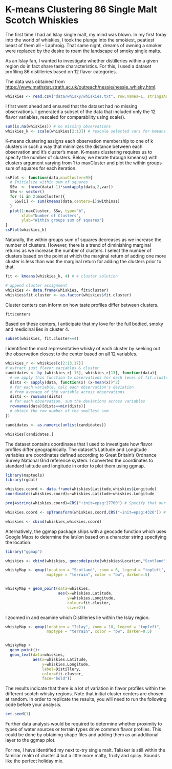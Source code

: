 K-means Clustering 86 Single Malt Scotch Whiskies
================================================
  
  The first time I had an Islay single malt, my mind was blown. In my first foray into the world of whiskies, I took the plunge into the smokiest, peatiest beast of them all -- Laphroig. That same night, dreams of owning a smoker were replaced by the desire to roam the landscape of smoky single malts. 

As an Islay fan, I wanted to investigate whether distilleries within a given region do in fact share taste characteristics. For this, I used a dataset profiling 86 distilleries based on 12 flavor categories.  

The data was obtained from [https://www.mathstat.strath.ac.uk/outreach/nessie/nessie_whisky.html](https://www.mathstat.strath.ac.uk/outreach/nessie/nessie_whisky.html).  


```r
whiskies <- read.csv("data/whisky/whiskies.txt", row.names=1, stringsAsFactors = FALSE) 
```


I first went ahead and ensured that the dataset had no missing observations. I generated a subset of the data that included only the 12 flavor variables, rescaled for comparability using scale().


```r
sum(is.na(whiskies)) # no missing observations
whiskies_k <- scale(whiskies[2:13]) # rescale selected vars for kmeans
```

K-means clustering assigns each observation membership to one of k clusters in such a way that minimizes the distance between each observation and it's cluster's mean. K-means clustering requires us to specify the number of clusters. Below, we iterate through kmeans() with clusters argument varying from 1 to maxCluster and plot the within groups sum of squares for each iteration.  


```r
ssPlot <- function(data,maxCluster=9){
  # Initialize within sum of squares 
  SSw  <- (nrow(data)-1)*sum(apply(data,2,var))
  SSw <- vector()
  for (i in 2:maxCluster){
    SSw[i] <- sum(kmeans(data,centers=i)$withinss)
  }
  plot(1:maxCluster, SSw, type="b", 
       xlab="Number of Clusters",
       ylab="Within groups sum of squares") 
}
ssPlot(whiskies_k)
```

Naturally, the within groups sum of squares decreases as we increase the number of clusters. However, there is a trend of diminishing marginal returns as we increase the number of clusters. I select the number of clusters based on the point at which the marginal return of adding one more cluster is less than was the marginal return for adding the clusters prior to that.


```r
fit <- kmeans(whiskies_k, 4) # 4 cluster solution 

# append cluster assignment
whiskies <- data.frame(whiskies, fit$cluster)
whiskies$fit.cluster <- as.factor(whiskies$fit.cluster)
```

Cluster centers can inform on how taste profiles differ between clusters.  

```r
fit$centers 
```

Based on these centers, I anticipate that my love  for the full bodied, smoky and medicinal lies in cluster 4.

```r
subset(whiskies, fit.cluster==4)
```

I identified the most representative whisky of each cluster by seeking out the observation closest to the center based on all 12 variables.


```r
whiskies_r <- whiskies[c(2:13,17)] 
# extract just flavor variables & cluster
candidates <- by (whiskies_r[-13], whiskies_r[13], function(data){
  # we apply this function to observations for each level of fit.cluster
  dists <- sapply(data, function(x) (x-mean(x))^2) 
  # for each variable, calc each observation's deviation 
  # from average of the variable across observations 
  dists <- rowSums(dists) 
  # for each observation, sum the deviations across variables
  rownames(data)[dists==min(dists)] 
  # obtain the row number of the smallest sum
})

candidates <- as.numeric(unlist(candidates))

whiskies[candidates,]
```


The dataset contains coordinates that I used to investigate how flavor profiles differ geographically. The dataset's Latitude and Longitude variables are coordinates defined according to Great Britain's Ordnance Survey National Grid reference system. I converted the coordinates to standard latitude and longitude in order to plot them using ggmap.


```r
library(maptools)
library(rgdal)

whiskies.coord <- data.frame(whiskies$Latitude,whiskies$Longitude)
coordinates(whiskies.coord)=~whiskies.Latitude+whiskies.Longitude

proj4string(whiskies.coord)=CRS("+init=epsg:27700") # Specify that our coords are in osgb grid coord

whiskies.coord <- spTransform(whiskies.coord,CRS("+init=epsg:4326")) # spTransform to convert osgb grid to lat/lon

whiskies <- cbind(whiskies,whiskies.coord)
```

Alternatively, the ggmap package ships with a geocode function which uses  Google Maps to determine the lat/lon based on a character string specifying the location.

```r
library("ggmap")
```

```r
whiskies <- cbind(whiskies, geocode(paste(whiskies$Location,"Scotland",sep=" ,")))
```


```r

whiskyMap <- qmap(location = "Scotland", zoom = 6, legend = "topleft",
                  maptype = "terrain", color = "bw", darken=.5)


whiskyMap + geom_point(data=whiskies,
                       aes(x=whiskies.Latitude,
                           y=whiskies.Longitude,
                           colour=fit.cluster,
                           size=2))
```

I zoomed in and examine which Distilleries lie within the Islay region.

```r
whiskyMap <- qmap(location = "Islay", zoom = 10, legend = "topleft",
                  maptype = "terrain", color = "bw", darken=0.5)


whiskyMap + 
  geom_point()+
  geom_text(data=whiskies,
            aes(x=whiskies.Latitude,
                y=whiskies.Longitude,
                label=Distillery,
                color=fit.cluster,
                face="bold"))
```

The results indicate that there is a lot of variation in flavor profiles within the different scotch whisky regions. Note that initial cluster centers are chosen at random. In order to replicate the results, you will need to run the following code before your analysis. 

```r
set.seed(1)
```

Further data analysis would be required to determine whether proximity to types of water sources or terrain types drive common flavor profiles. This could be done by obtaining shape files and adding them as an additional layer to the ggmap plot.

For me, I have identified my next to-try single malt. Talisker is still within the familiar realm of cluster 4 but a little more malty, fruity and spicy. Sounds like the perfect holiday mix.
